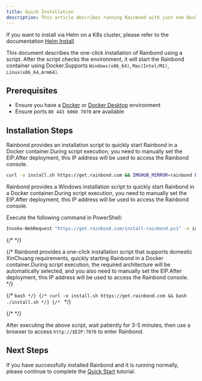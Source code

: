 ```yaml
---
title: Quick Installation
description: This article describes running Rainbond with just one Docker container
---
```



If you want to install via Helm on a K8s cluster, please refer to the documentation [Helm Install](/docs/installation/install-with-helm)

This document describes the one-click installation of Rainbond using a script. After the script checks the environment, it will start the Rainbond container using Docker.Supports `Windows(x86_64)`, `Mac(Intel/M1)`, `Linux(x86_64,Arm64)`.

## Prerequisites

- Ensure you have a [Docker](https://docs.docker.com/get-started/get-docker/) or [Docker Desktop](https://docs.docker.com/get-started/get-docker/) environment
- Ensure ports `80 443 6060 7070` are available

## Installation Steps

<Tabs groupId="install">
  <TabItem value="Linux & Mac" label="Linux & Mac" default>

Rainbond provides an installation script to quickly start Rainbond in a Docker container.During script execution, you need to manually set the EIP.After deployment, this IP address will be used to access the Rainbond console.

```bash
curl -o install.sh https://get.rainbond.com && IMGHUB_MIRROR=rainbond bash ./install.sh
```

</TabItem>

<TabItem value="Windows" label="Windows">

Rainbond provides a Windows installation script to quickly start Rainbond in a Docker container.During script execution, you need to manually set the EIP.After deployment, this IP address will be used to access the Rainbond console.

Execute the following command in PowerShell:

```bash
Invoke-WebRequest "https://get.rainbond.com/install-rainbond.ps1" -o install-rainbond.ps1 ; .\install-rainbond.ps1
```

</TabItem>
{/*   <TabItem value="XinChuang" label="XinChuang" default> */}

{/* Rainbond provides a one-click installation script that supports domestic XinChuang requirements, quickly starting Rainbond in a Docker container.During script execution, the required architecture will be automatically selected, and you also need to manually set the EIP.After deployment, this IP address will be used to access the Rainbond console. */}

{/* ```bash */}
{/* curl -o install.sh https://get.rainbond.com && bash ./install.sh */}
{/* ``` */}

{/* </TabItem> */}
</Tabs>

After executing the above script, wait patiently for 3-5 minutes, then use a browser to access `http://$EIP:7070` to enter Rainbond.

## Next Steps

If you have successfully installed Rainbond and it is running normally, please continue to complete the [Quick Start](./getting-started) tutorial.
